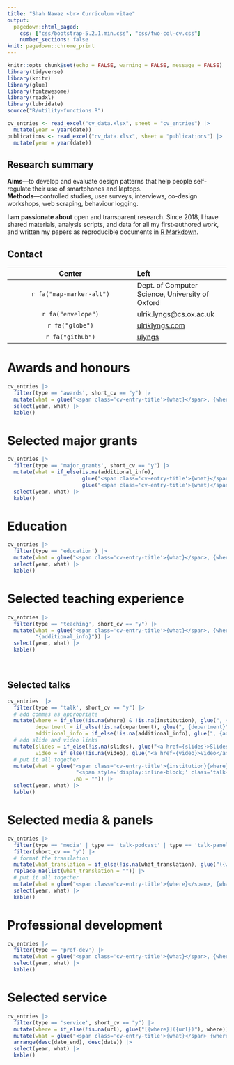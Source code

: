 ```yaml
---
title: "Shah Nawaz <br> Curriculum vitae"
output:
  pagedown::html_paged:
    css: ["css/bootstrap-5.2.1.min.css", "css/two-col-cv.css"]
    number_sections: false
knit: pagedown::chrome_print
---
```


```r
knitr::opts_chunk$set(echo = FALSE, warning = FALSE, message = FALSE)
library(tidyverse)
library(knitr)
library(glue)
library(fontawesome)
library(readxl)
library(lubridate)
source("R/utility-functions.R")

cv_entries <- read_excel("cv_data.xlsx", sheet = "cv_entries") |> 
  mutate(year = year(date))
publications <- read_excel("cv_data.xlsx", sheet = "publications") |> 
  mutate(year = year(date))
```


::: {.row}

:::::: {.col-8 .summary}

# Research summary
**Aims**---to develop and evaluate design patterns that help people self-regulate their use of smartphones and laptops.\
**Methods**---controlled studies, user surveys, interviews, co-design workshops, web scraping, behaviour logging.

**I am passionate about** open and transparent research. Since 2018, I have shared materials, analysis scripts, and data for all my first-authored work, and written my papers as reproducible documents in [R Markdown](https://rmarkdown.rstudio.com).

::::::

:::::: {.col-4}

# Contact {.box}

::::::::: {.info-box}

| Center | Left |
|:------:|:-----|
| `r fa("map-marker-alt")`| Dept. of Computer Science, University of Oxford |
| `r fa("envelope")` | ulrik.lyngs@cs.ox.ac.uk |
| `r fa("globe")` | [ulriklyngs.com](https://ulriklyngs.com) |
| `r fa("github")` | [ulyngs](https://github.com/ulyngs) |
 
:::::::::

::::::

:::

::: {.row}

:::::: {.col-6 .left}

# Awards and honours
 
```r
cv_entries |> 
  filter(type == 'awards', short_cv == "y") |> 
  mutate(what = glue("<span class='cv-entry-title'>{what}</span>, {where}")) |>  
  select(year, what) |> 
  kable()
```

# Selected major grants
 
```r
cv_entries |>
  filter(type == 'major_grants', short_cv == "y") |>
  mutate(what = if_else(is.na(additional_info),
                        glue("<span class='cv-entry-title'>{what}</span> ({additional_info2}), {where}"),
                        glue("<span class='cv-entry-title'>{what}</span> ({additional_info2}), {where}"))) |>
  select(year, what) |>
  kable()
```

::::::

:::::: {.col-6 .right}

# Education

```r
cv_entries |> 
  filter(type == 'education') |> 
  mutate(what = glue("<span class='cv-entry-title'>{what}</span>, {where}")) |> 
  select(year, what) |> 
  kable()
```

# Selected teaching experience
```r
cv_entries |> 
  filter(type == 'teaching', short_cv == "y") |> 
  mutate(what = glue("<span class='cv-entry-title'>{what}</span>, {where}<br>",
         "{additional_info}")) |> 
  select(year, what) |> 
  kable()
```

::::::

:::

<!-- you might want to manually insert page breaks -->
<br class="pageBreak" />

::: {.row .pagetwo}

:::::: {.col-6 .left}

# Selected talks {.talks}
```r
cv_entries  |>  
  filter(type == 'talk', short_cv == "y") |> 
  # add commas as appropriate
  mutate(where = if_else(!is.na(where) & !is.na(institution), glue(", {where}"), where),
         department = if_else(!is.na(department), glue(", {department}"), department),
         additional_info = if_else(!is.na(additional_info), glue(", {additional_info}"), "")) |> 
  # add slide and video links
  mutate(slides = if_else(!is.na(slides), glue("<a href={slides}>Slides</a>"), ""),
         video = if_else(!is.na(video), glue("<a href={video}>Video</a>"), "")) |> 
  # put it all together
  mutate(what = glue("<span class='cv-entry-title'>{institution}{where}</span>{department}{additional_info}<br>",
                      "<span style='display:inline-block;' class='talk-title'>{what}</span>", 
                     .na = "")) |> 
  select(year, what) |> 
  kable()
```

::::::

:::::: {.col-6 .right}

# Selected media & panels
```r
cv_entries |> 
  filter(type == 'media' | type == 'talk-podcast' | type == 'talk-panel') |>
  filter(short_cv == "y") |> 
  # format the translation
  mutate(what_translation = if_else(!is.na(what_translation), glue("({what_translation})"), what_translation)) |> 
  replace_na(list(what_translation = "")) |> 
  # put it all together
  mutate(what = glue("<span class='cv-entry-title'>{where}</span>, {what} *{what_translation}*")) |>
  select(year, what) |> 
  kable()
```

# Professional development {.prof-dev}
```r
cv_entries |> 
  filter(type == 'prof-dev') |> 
  mutate(what = glue("<span class='cv-entry-title'>{what}</span>, {where}")) |> 
  select(year, what) |> 
  kable()
```

# Selected service
```r
cv_entries |> 
  filter(type == 'service', short_cv == "y") |> 
  mutate(where = if_else(!is.na(url), glue("[{where}]({url})"), where)) |> 
  mutate(what = glue("<span class='cv-entry-title'>{what}</span> {where}")) |>
  arrange(desc(date_end), desc(date)) |> 
  select(year, what) |> 
  kable()
```

::::::
:::
